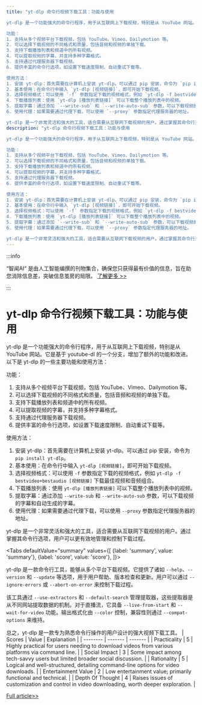 ```yaml
---
title: "yt-dlp 命令行视频下载工具：功能与使用

yt-dlp 是一个功能强大的命令行程序，用于从互联网上下载视频，特别是从 YouTube 网站。它是基于 youtube-dl 的一个分支，增加了额外的功能和改进。以下是 yt-dlp 的一些主要功能和使用方法：

功能：
1. 支持从多个视频平台下载视频，包括 YouTube、Vimeo、Dailymotion 等。
2. 可以选择下载视频的不同格式和质量，包括音频和视频的单独下载。
3. 支持下载播放列表和频道中的所有视频。
4. 可以提取视频的字幕，并支持多种字幕格式。
5. 支持通过代理服务器下载视频。
6. 提供丰富的命令行选项，如设置下载速度限制、自动重试下载等。

使用方法：
1. 安装 yt-dlp：首先需要在计算机上安装 yt-dlp。可以通过 pip 安装，命令为 `pip install yt-dlp`。
2. 基本使用：在命令行中输入 `yt-dlp [视频链接]`，即可开始下载视频。
3. 选择视频格式：可以使用 `-f` 参数指定下载的视频格式，例如 `yt-dlp -f bestvideo+bestaudio [视频链接]` 下载最佳视频和音频组合。
4. 下载播放列表：使用 `yt-dlp [播放列表链接]` 可以下载整个播放列表中的视频。
5. 提取字幕：通过添加 `--write-sub` 和 `--write-auto-sub` 参数，可以下载视频的字幕和自动生成的字幕。
6. 使用代理：如果需要通过代理下载，可以使用 `--proxy` 参数指定代理服务器的地址。

yt-dlp 是一个非常灵活和强大的工具，适合需要从互联网下载视频的用户。通过掌握其命令行选项，用户可以更有效地管理和控制下载过程。"
description: "yt-dlp 命令行视频下载工具：功能与使用

yt-dlp 是一个功能强大的命令行程序，用于从互联网上下载视频，特别是从 YouTube 网站。它是基于 youtube-dl 的一个分支，增加了额外的功能和改进。以下是 yt-dlp 的一些主要功能和使用方法：

功能：
1. 支持从多个视频平台下载视频，包括 YouTube、Vimeo、Dailymotion 等。
2. 可以选择下载视频的不同格式和质量，包括音频和视频的单独下载。
3. 支持下载播放列表和频道中的所有视频。
4. 可以提取视频的字幕，并支持多种字幕格式。
5. 支持通过代理服务器下载视频。
6. 提供丰富的命令行选项，如设置下载速度限制、自动重试下载等。

使用方法：
1. 安装 yt-dlp：首先需要在计算机上安装 yt-dlp。可以通过 pip 安装，命令为 `pip install yt-dlp`。
2. 基本使用：在命令行中输入 `yt-dlp [视频链接]`，即可开始下载视频。
3. 选择视频格式：可以使用 `-f` 参数指定下载的视频格式，例如 `yt-dlp -f bestvideo+bestaudio [视频链接]` 下载最佳视频和音频组合。
4. 下载播放列表：使用 `yt-dlp [播放列表链接]` 可以下载整个播放列表中的视频。
5. 提取字幕：通过添加 `--write-sub` 和 `--write-auto-sub` 参数，可以下载视频的字幕和自动生成的字幕。
6. 使用代理：如果需要通过代理下载，可以使用 `--proxy` 参数指定代理服务器的地址。

yt-dlp 是一个非常灵活和强大的工具，适合需要从互联网下载视频的用户。通过掌握其命令行选项，用户可以更有效地管理和控制下载过程。"
---
```



:::info

“智闻AI“ 是由人工智能编撰的刊物集合，确保您只获得最有价值的信息，旨在助您消除信息差，突破信息茧房的局限。  [了解更多 >>](/)

:::

# yt-dlp 命令行视频下载工具：功能与使用

yt-dlp 是一个功能强大的命令行程序，用于从互联网上下载视频，特别是从 YouTube 网站。它是基于 youtube-dl 的一个分支，增加了额外的功能和改进。以下是 yt-dlp 的一些主要功能和使用方法：

功能：
1. 支持从多个视频平台下载视频，包括 YouTube、Vimeo、Dailymotion 等。
2. 可以选择下载视频的不同格式和质量，包括音频和视频的单独下载。
3. 支持下载播放列表和频道中的所有视频。
4. 可以提取视频的字幕，并支持多种字幕格式。
5. 支持通过代理服务器下载视频。
6. 提供丰富的命令行选项，如设置下载速度限制、自动重试下载等。

使用方法：
1. 安装 yt-dlp：首先需要在计算机上安装 yt-dlp。可以通过 pip 安装，命令为 `pip install yt-dlp`。
2. 基本使用：在命令行中输入 `yt-dlp [视频链接]`，即可开始下载视频。
3. 选择视频格式：可以使用 `-f` 参数指定下载的视频格式，例如 `yt-dlp -f bestvideo+bestaudio [视频链接]` 下载最佳视频和音频组合。
4. 下载播放列表：使用 `yt-dlp [播放列表链接]` 可以下载整个播放列表中的视频。
5. 提取字幕：通过添加 `--write-sub` 和 `--write-auto-sub` 参数，可以下载视频的字幕和自动生成的字幕。
6. 使用代理：如果需要通过代理下载，可以使用 `--proxy` 参数指定代理服务器的地址。

yt-dlp 是一个非常灵活和强大的工具，适合需要从互联网下载视频的用户。通过掌握其命令行选项，用户可以更有效地管理和控制下载过程。


<Tabs
	defaultValue="summary"
	values={[
	{label: 'summary', value: 'summary'},
	{label: 'score', value: 'score'},
]}>
<TabItem value="summary">


yt-dlp 是一款命令行工具，能够从多个平台下载视频。它提供了诸如 `--help`、`--version` 和 `--update` 等选项，用于用户帮助、版本检查和更新。用户可以通过 `--ignore-errors` 或 `--abort-on-error` 来控制下载过程。

该工具通过 `--use-extractors` 和 `--default-search` 管理提取器，这些提取器是从不同网站提取数据的机制。对于直播流，它具备 `--live-from-start` 和 `--wait-for-video` 功能。输出格式化由 `--color` 控制，兼容性则通过 `--compat-options` 来维持。

总之，yt-dlp 是一款专为熟悉命令行操作的用户设计的强大视频下载工具。
</TabItem>
<TabItem value="score">
	| Scores     | Value   | Explanation |
	| -------- | ------- | ------- |
	| Practicality  | 5    | Highly practical for users needing to download videos from various platforms via command line.    |
	| Social Impact | 3     | Some impact among tech-savvy users but limited broader social discussion.    |
	| Rationality    | 5    | Logical and well-structured, detailing command-line options for video downloads.    |
	| Entertainment Value    | 2    | Low entertainment value; primarily functional and technical.    |
	| Depth Of Thought    | 4    | Raises issues of customization and control in video downloading, worth deeper exploration.    |
</TabItem>
</Tabs>

[Full article>>](https://github.com/yt-dlp/yt-dlp)
